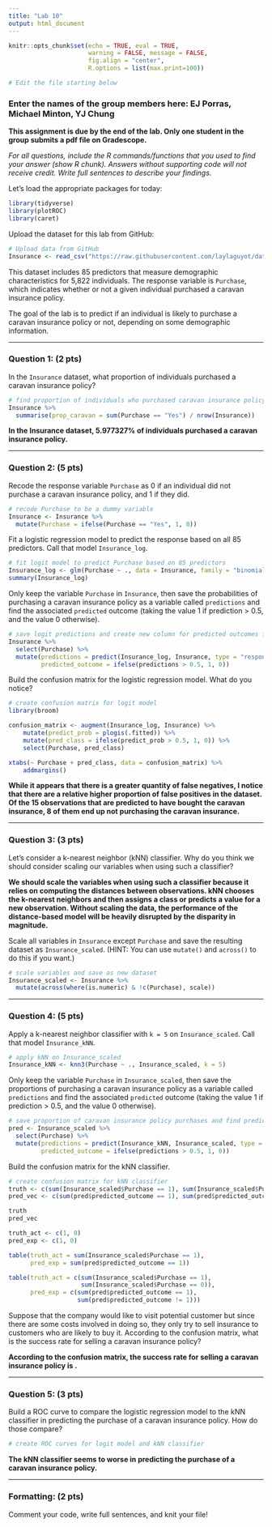 ```yaml
---
title: "Lab 10"
output: html_document
---
```


```r
knitr::opts_chunk$set(echo = TRUE, eval = TRUE,  
                      warning = FALSE, message = FALSE, 
                      fig.align = "center",
                      R.options = list(max.print=100))

# Edit the file starting below
```

### Enter the names of the group members here: EJ Porras, Michael Minton, YJ Chung

**This assignment is due by the end of the lab. Only one student in the group submits a pdf file on Gradescope.**

*For all questions, include the R commands/functions that you used to find your answer (show R chunk). Answers without supporting code will not receive credit. Write full sentences to describe your findings.*

Let's load the appropriate packages for today:

```r
library(tidyverse)
library(plotROC)
library(caret)
```

Upload the dataset for this lab from GitHub:

```r
# Upload data from GitHub
Insurance <- read_csv("https://raw.githubusercontent.com/laylaguyot/datasets/main//Insurance.csv")
```

This dataset includes 85 predictors that measure demographic characteristics for 5,822 individuals. The response variable is `Purchase`, which indicates whether or not a given individual purchased a caravan insurance policy. 

The goal of the lab is to predict if an individual is likely to purchase a caravan insurance policy or not, depending on some demographic information.

------------------------------------------------------------------------

### Question 1: (2 pts)

In the `Insurance` dataset, what proportion of individuals purchased a caravan insurance policy?

```r
# find proportion of individuals who purchased caravan insurance policy
Insurance %>%
  summarise(prop_caravan = sum(Purchase == "Yes") / nrow(Insurance))
```

**In the Insurance dataset, 5.977327% of individuals purchased a caravan insurance policy.**

------------------------------------------------------------------------

### Question 2: (5 pts)

Recode the response variable `Purchase` as 0 if an individual did not purchase a caravan insurance policy, and 1 if they did. 

```r
# recode Purchase to be a dummy variable
Insurance <- Insurance %>%
  mutate(Purchase = ifelse(Purchase == "Yes", 1, 0))
```

Fit a logistic regression model to predict the response based on all 85 predictors. Call that model `Insurance_log`.

```r
# fit logit model to predict Purchase based on 85 predictors
Insurance_log <- glm(Purchase ~ ., data = Insurance, family = "binomial")
summary(Insurance_log)
```

Only keep the variable `Purchase` in `Insurance`, then save the probabilities of purchasing a caravan insurance policy as a variable called `predictions` and find the associated `predicted` outcome (taking the value 1 if prediction > 0.5, and the value 0 otherwise).

```r
# save logit predictions and create new column for predicted outcomes from model
Insurance %>%
  select(Purchase) %>%
  mutate(predictions = predict(Insurance_log, Insurance, type = "response"), 
         predicted_outcome = ifelse(predictions > 0.5, 1, 0))
```

Build the confusion matrix for the logistic regression model. What do you notice?

```r
# create confusion matrix for logit model
library(broom)

confusion_matrix <- augment(Insurance_log, Insurance) %>% 
    mutate(predict_prob = plogis(.fitted)) %>% 
    mutate(pred_class = ifelse(predict_prob > 0.5, 1, 0)) %>% 
    select(Purchase, pred_class)

xtabs(~ Purchase + pred_class, data = confusion_matrix) %>% 
    addmargins()
```

**While it appears that there is a greater quantity of false negatives, I notice that there are a relative higher proportion of false positives in the dataset. Of the 15 observations that are predicted to have bought the caravan insurance, 8 of them end up not purchasing the caravan insurance.**

------------------------------------------------------------------------

### Question 3: (3 pts)

Let's consider a k-nearest neighbor (kNN) classifier. Why do you think we should consider scaling our variables when using such a classifier? 

**We should scale the variables when using such a classifier because it relies on computing the distances between observations. kNN chooses the k-nearest neighbors and then assigns a class or predicts a value for a new observation. Without scaling the data, the performance of the distance-based model will be heavily disrupted by the disparity in magnitude.**

Scale all variables in `Insurance` except `Purchase` and save the resulting dataset as `Insurance_scaled`. (HINT: You can use `mutate()` and `across()` to do this if you want.)

```r
# scale variables and save as new dataset
Insurance_scaled <- Insurance %>%
  mutate(across(where(is.numeric) & !c(Purchase), scale)) 
```

------------------------------------------------------------------------

### Question 4: (5 pts)

Apply a k-nearest neighbor classifier with `k = 5` on `Insurance_scaled`. Call that model `Insurance_kNN`.

```r
# apply kNN on Insurance_scaled
Insurance_kNN <- knn3(Purchase ~ ., Insurance_scaled, k = 5)
```

Only keep the variable `Purchase` in `Insurance_scaled`, then save the proportions of purchasing a caravan insurance policy as a variable called `predictions` and find the associated `predicted` outcome (taking the value 1 if prediction > 0.5, and the value 0 otherwise).

```r
# save proportion of caravan insurance policy purchases and find predicted outcome
pred <- Insurance_scaled %>%
  select(Purchase) %>%
  mutate(predictions = predict(Insurance_kNN, Insurance_scaled, type = "prob"), 
         predicted_outcome = ifelse(predictions > 0.5, 1, 0))
```

Build the confusion matrix for the kNN classifier. 

```r
# create confusion matrix for kNN classifier
truth <- c(sum(Insurance_scaled$Purchase == 1), sum(Insurance_scaled$Purchase == 0))
pred_vec <- c(sum(pred$predicted_outcome == 1), sum(pred$predicted_outcome == 0))

truth
pred_vec

truth_act <- c(1, 0)
pred_exp <- c(1, 0)

table(truth_act = sum(Insurance_scaled$Purchase == 1),
      pred_exp = sum(pred$predicted_outcome == 1))

table(truth_act = c(sum(Insurance_scaled$Purchase == 1), 
                    sum(Insurance_scaled$Purchase == 0)), 
      pred_exp = c(sum(pred$predicted_outcome == 1), 
                   sum(pred$predicted_outcome != 1)))
```

Suppose that the company would like to visit potential customer but since there are some costs involved in doing so, they only try to sell insurance to customers who are likely to buy it. According to the confusion matrix, what is the success rate for selling a caravan insurance policy?

**According to the confusion matrix, the success rate for selling a caravan insurance policy is .**

------------------------------------------------------------------------

### Question 5: (3 pts)

Build a ROC curve to compare the logistic regression model to the kNN classifier in predicting the purchase of a caravan insurance policy. How do those compare?

```r
# create ROC curves for logit model and kNN classifier
```

**The kNN classifier seems to worse in predicting the purchase of a caravan insurance policy.**

------------------------------------------------------------------------

### Formatting: (2 pts)

Comment your code, write full sentences, and knit your file!
